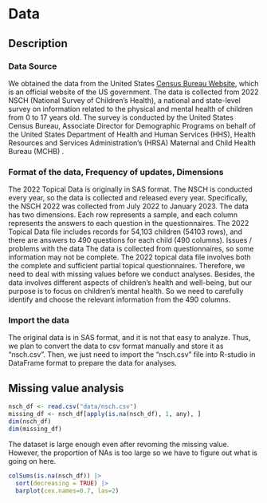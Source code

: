 # Data

## Description

### Data Source

We obtained the data from the United States [Census Bureau
Website](https://www.census.gov/programs-surveys/nsch/data/datasets.html),
which is an official website of the US government. The data is collected
from 2022 NSCH (National Survey of Children's Health), a national and
state-level survey on information related to the physical and mental
health of children from 0 to 17 years old. The survey is conducted by
the United States Census Bureau, Associate Director for Demographic
Programs on behalf of the United States Department of Health and Human
Services (HHS), Health Resources and Services Administration's (HRSA)
Maternal and Child Health Bureau (MCHB) .

### Format of the data, Frequency of updates, Dimensions

The 2022 Topical Data is originally in SAS format. The NSCH is conducted
every year, so the data is collected and released every year.
Specifically, the NSCH 2022 was collected from July 2022 to January
2023. The data has two dimensions. Each row represents a sample, and
each column represents the answers to each question in the
questionnaires. The 2022 Topical Data file includes records for 54,103
children (54103 rows), and there are answers to 490 questions for each
child (490 columns). Issues / problems with the data The data is
collected from questionnaires, so some information may not be complete.
The 2022 topical data file involves both the complete and sufficient
partial topical questionnaires. Therefore, we need to deal with missing
values before we conduct analyses. Besides, the data involves different
aspects of children's health and well-being, but our purpose is to focus
on children's mental health. So we need to carefully identify and choose
the relevant information from the 490 columns.\

### Import the data

The original data is in SAS format, and it is not that easy to analyze.
Thus, we plan to convert the data to csv format manually and store it as
"nsch.csv". Then, we just need to import the "nsch.csv" file into
R-studio in DataFrame format to prepare the data for analyses.


## Missing value analysis

```r
nsch_df <- read.csv("data/nsch.csv")
missing_df <- nsch_df[apply(is.na(nsch_df), 1, any), ]
dim(nsch_df)
dim(missing_df)
```

The dataset is large enough even after revoming the missing value. However, the proportion of NAs is too large so we have to figure out what is going on here.

```r
colSums(is.na(nsch_df)) |>
  sort(decreasing = TRUE) |>
  barplot(cex.names=0.7, las=2)
```
